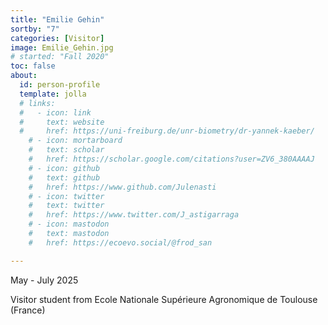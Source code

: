 ```yaml
---
title: "Emilie Gehin"
sortby: "7"
categories: [Visitor]
image: Emilie_Gehin.jpg
# started: "Fall 2020"
toc: false
about:
  id: person-profile
  template: jolla
  # links:
  #   - icon: link
  #     text: website
  #     href: https://uni-freiburg.de/unr-biometry/dr-yannek-kaeber/
    # - icon: mortarboard
    #   text: scholar
    #   href: https://scholar.google.com/citations?user=ZV6_380AAAAJ
    # - icon: github
    #   text: github
    #   href: https://www.github.com/Julenasti
    # - icon: twitter
    #   text: twitter
    #   href: https://www.twitter.com/J_astigarraga
    # - icon: mastodon
    #   text: mastodon
    #   href: https://ecoevo.social/@frod_san

---
```


:::{#person-profile}
:::

May - July 2025

Visitor student from Ecole Nationale Supérieure Agronomique de Toulouse (France)



